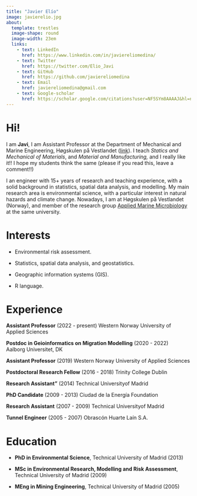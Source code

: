 ```yaml
---
title: "Javier Elío"
image: javierelio.jpg
about: 
  template: trestles
  image-shape: round
  image-width: 23em
  links:
    - text: LinkedIn
      href: https://www.linkedin.com/in/javiereliomedina/
    - text: Twitter
      href: https://twitter.com/Elio_Javi
    - text: GitHub
      href: https://github.com/javiereliomedina
    - text: Email
      href: javiereliomedina@gmail.com
    - text: Google-scholar
      href: https://scholar.google.com/citations?user=NF5SYm8AAAAJ&hl=no
---
```


# Hi!

I am **Javi**, I am Assistant Professor at the Department of Mechanical and Marine Engineering, Høgskulen på Vestlandet ([link](https://www.hvl.no/en/employee/?user=Javier.Elio)). I teach *Statics and Mechanical of Materials*, and *Material and Manufacturing,* and I really like it!! I hope my students think the same (please if you read this, leave a comment!!)

I an engineer with 15+ years of research and teaching experience, with a solid background in statistics, spatial data analysis, and modelling. My main research area is environmental science, with a particular interest in natural hazards and climate change. Nowadays, I am at Høgskulen på Vestlandet (Norway), and member of the research group [Applied Marine Microbiology](https://www.hvl.no/en/research/group/applied-marine-microbiology/) at the same university.

# Interests

- Environmental risk assessment.

- Statistics, spatial data analysis, and geostatistics. 

- Geographic information systems (GIS).

- R language.

# Experience 

**Assistant Professor** (2022 - present)
Western Norway University of Applied Sciences 
  
**Postdoc in Geioinformatics on Migration Modelling**  (2020 - 2022)  
Aalborg Universitet, DK

**Assistant Professor** (2019)
Western Norway University of Applied Sciences 

**Postdoctoral Research Fellow** (2016 - 2018)
Trinity College Dublin 
  
**Research Assistant"** (2014)
Technical Universityof Madrid

**PhD Candidate** (2009 - 2013)
Ciudad de la Energía Foundation

**Research Assistant** (2007 - 2009)
Technical Universityof Madrid

**Tunnel Engineer** (2005 - 2007)
Obrascón Huarte Laín S.A.
  
# Education

- **PhD in Environmental Science**, Technical University of Madrid (2013)

- **MSc in Environmental Research, Modelling and Risk Assessment**, Technical University of Madrid (2009)

- **MEng in Mining Engineering**, Technical University of Madrid (2005)